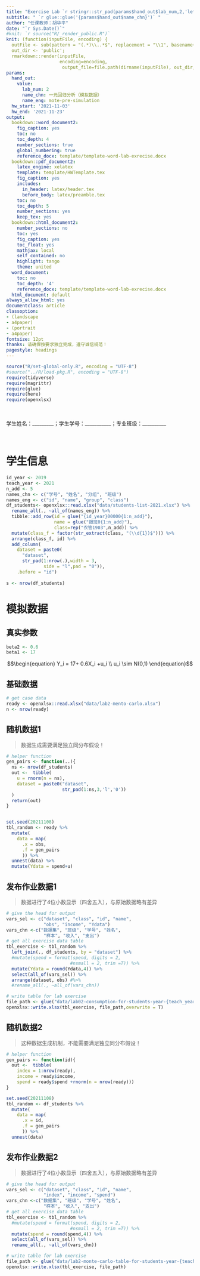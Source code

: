 ```yaml
---
title: "Exercise Lab `r stringr::str_pad(params$hand_out$lab_num,2,'left','0')` 课程作业"
subtitle: " `r glue::glue('{params$hand_out$name_chn}')` "
author: "任课教师：胡华平"
date: "`r Sys.Date()`"
#knit: `r source("R/_render_public.R")`
knit: (function(inputFile, encoding) { 
  outFile <- sub(pattern = "(.*)\\..*$", replacement = "\\1", basename(inputFile));
  out_dir <- 'public';
  rmarkdown::render(inputFile,
                    encoding=encoding,
                     output_file=file.path(dirname(inputFile), out_dir, outFile)) })
params:
  hand_out:
    value:
      lab_num: 2
      name_chn: 一元回归分析（模拟数据）
      name_eng: mote-pre-simulation
  hw_start: '2021-11-03'
  hw_end: '2021-11-23'
output:
  bookdown::word_document2:
    fig_caption: yes
    toc: no
    toc_depth: 4
    number_sections: true
    global_numbering: true
    reference_docx: template/template-word-lab-exrecise.docx
  bookdown::pdf_document2:
    latex_engine: xelatex
    template: template/HWTemplate.tex
    fig_caption: yes
    includes:
      in_header: latex/header.tex
      before_body: latex/preamble.tex
    toc: no
    toc_depth: 5
    number_sections: yes
    keep_tex: yes
  bookdown::html_document2:
    number_sections: no
    toc: yes
    fig_caption: yes
    toc_float: yes
    mathjax: local
    self_contained: no
    highlight: tango
    theme: united
  word_document:
    toc: no
    toc_depth: '4'
    reference_docx: template/template-word-lab-exrecise.docx
  html_document: default
always_allow_html: yes
documentclass: article
classoption:
- (landscape
- a4paper)
- (portrait
- a4paper)
fontsize: 12pt
thanks: 请确保按要求独立完成，遵守诚信规范！
pagestyle: headings
---
```


```r
source("R/set-global-only.R", encoding = "UTF-8")
#source("../R/load-pkg.R", encoding = "UTF-8")
require(tidyverse)
require(magrittr)
require(glue)
require(here)
require(openxlsx)
```

</br>

学生姓名：_________；学生学号：___________；专业班级：__________

</br>


# 学生信息

```r
id_year <- 2019
teach_year <- 2021
n_add <- 5
names_chn <- c("学号", "姓名", "分组", "班级")
names_eng <- c("id", "name", "group", "class")
df_students<- openxlsx::read.xlsx("data/students-list-2021.xlsx") %>%
  rename_all(., ~all_of(names_eng)) %>%
  tibble::add_row(id = glue("{id_year}00000{1:n_add}"),
                  name = glue("跟班0{1:n_add}"),
                  class=rep("农管1903",n_add)) %>%
  mutate(class_f = factor(str_extract(class, "(\\d{1})$"))) %>%
  arrange(class_f, id) %>%
  add_column(
    dataset = paste0(
      "dataset", 
      str_pad(1:nrow(.),width = 3,
              side = "l",pad = "0")),
    .before = "id") 
  
s <- nrow(df_students) 
```


# 模拟数据

## 真实参数

```r
beta2 <- 0.6
beta1 <- 17
```


$$\begin{equation}
Y_i = 17+ 0.6X_i +u_i \\
u_i \sim N(0,1)
\end{equation}$$

## 基础数据

```r
# get case data
ready <- openxlsx::read.xlsx("data/lab2-mento-carlo.xlsx")
n <- nrow(ready)
```

## 随机数据1

> 数据生成需要满足独立同分布假设！

```r
# helper function
gen_pairs <- function(..){
  ns <- nrow(df_students)
  out <-  tibble(
    u = rnorm(n = ns),
    dataset = paste0("dataset",
                     str_pad(1:ns,3,'l','0'))
  )
  return(out)
}


set.seed(20211108)
tbl_random <- ready %>%
  mutate(
    data = map(
      .x = obs, 
      .f = gen_pairs
      )) %>%
  unnest(data) %>%
  mutate(Ydata = spend+u) 
```

## 发布作业数据1

> 数据进行了4位小数显示（四舍五入），与原始数据略有差异

```r
# give the head for output
vars_sel <- c("dataset", "class", "id", "name", 
              "obs", "income", "Ydata")
vars_chn <-c("数据集", "班级", "学号", "姓名", 
              "样本", "收入", "支出")
# get all exercise data table
tbl_exercise <- tbl_random %>%
  left_join(., df_students, by = "dataset") %>%
  #mutate(spend = format(spend, digits = 2,
                        #nsmall = 2, trim =T)) %>%
  mutate(Ydata = round(Ydata,4)) %>%
  select(all_of(vars_sel)) %>%
  arrange(dataset, obs) #%>%
  #rename_all(., ~all_of(vars_chn))

# write table for lab exercise
file_path <- glue("data/lab02-consumption-for-students-year-{teach_year}.xlsx")
openxlsx::write.xlsx(tbl_exercise, file_path,overwrite = T)
```

## 随机数据2

> 这种数据生成机制，不能需要满足独立同分布假设！

```r
# helper function
gen_pairs <- function(id){
  out <-  tibble(
    index = 1:nrow(ready),
    income = ready$income,
    spend = ready$spend +rnorm(n = nrow(ready)))
}

set.seed(20211108)
tbl_random <- df_students %>%
  mutate(
    data = map(
      .x = id, 
      .f = gen_pairs
      )) %>%
  unnest(data)
```


## 发布作业数据2

> 数据进行了4位小数显示（四舍五入），与原始数据略有差异

```r
# give the head for output
vars_sel <- c("dataset", "class", "id", "name", 
              "index", "income", "spend")
vars_chn <-c("数据集", "班级", "学号", "姓名", 
              "样本", "收入", "支出")
# get all exercise data table
tbl_exercise <- tbl_random %>%
  #mutate(spend = format(spend, digits = 2,
                        #nsmall = 2, trim =T)) %>%
  mutate(spend = round(spend,4)) %>%
  select(all_of(vars_sel)) %>%
  rename_all(., ~all_of(vars_chn))

# write table for lab exercise
file_path <- glue("data/lab2-monte-carlo-table-for-students-year-{teach_year}.xlsx")
openxlsx::write.xlsx(tbl_exercise, file_path)
```


